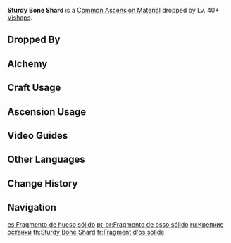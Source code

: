 {{Item Infobox
|id          = 112042
|image       = Item Sturdy Bone Shard.png
|type        = Common Ascension Materials
|group       = Bone Shards
|group2      = Elite Enemy Drops
|invCategory = Character Development Items
|rarity      = 3
|description = A fragment of an unknown creature's bones that appear to be prized by Geovishaps for some reason.<br />The fragment appears to be quite aged. Despite being dragon-like beasts with no spoken language, they still seem to have some sort of special affection for these bone shards.
|source1     = Dropped by Lv. 40+ [[Vishaps]]
|source2     = [[Alchemy]]
}}
'''Sturdy Bone Shard''' is a [[Common Ascension Material]] dropped by Lv. 40+ [[Vishaps]].

==Dropped By==
{{Dropped By|level=40}}

==Alchemy==
{{Recipe
|type = Crafting
|Fragile Bone Shard = 3
|Mora = 25
|sort = Fragile Bone Shard,Mora
}}

==Craft Usage==
{{Craft Usage}}

==Ascension Usage==
{{Ascension Usage}}

==Video Guides==
{{EVT
|video1   = https://youtu.be/Z1XnzvRCt-s
|caption1 = Farm Guide
}}

==Other Languages==
{{Other Languages
|en      = Sturdy Bone Shard
|zhs     = 结实的骨片
|zhs_rm  = Jiēshi de Gǔ Piàn
|zht     = 結實的骨片
|zht_rm  = Jiēshi de Gǔ Piàn
|zh_tl   = Sturdy Bone Shard
|ja      = 丈夫な骨片
|ja_rm   = Joubu-na Koppen
|ja_tl   = Solid Bone Fragment
|ko      = 단단한 뼛조각
|ko_rm   = Dandanhan Ppyeotjogak
|ko_tl   = Solid Bone Fragment
|es      = Fragmento de hueso sólido
|es_tl   = 
|fr      = Fragment d'os solide
|fr_tl   = Solid Bone Fragment
|ru      = Крепкие останки
|ru_tl   = Sturdy Bone Remains
|th      = Sturdy Bone Remains
|vi      = Mảnh Xương Chắc Chắn
|vi_tl   = 
|de      = Stabiles Knochenstück
|de_tl   = Sturdy Bone Fragment
|id      = Sturdy Bone Shard
|pt      = Fragmento de osso sólido
|pt_tl   = 
}}

==Change History==
{{Change History|1.0}}

==Navigation==
{{Development Item Navbox|type=Common Ascension Materials}}

[[es:Fragmento de hueso sólido]]
[[pt-br:Fragmento de osso sólido]]
[[ru:Крепкие останки]]
[[th:Sturdy Bone Shard]]
[[fr:Fragment d'os solide]]